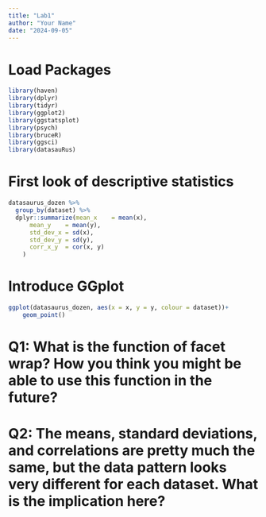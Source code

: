 ---
title: "Lab1"
author: "Your Name"
date: "2024-09-05"
---

# Load Packages
```{r}

library(haven)
library(dplyr)
library(tidyr)
library(ggplot2)
library(ggstatsplot)
library(psych)
library(bruceR)
library(ggsci)
library(datasauRus)

```

# First look of descriptive statistics 
```{r}

datasaurus_dozen %>% 
  group_by(dataset) %>%
  dplyr::summarize(mean_x    = mean(x),
      mean_y    = mean(y),
      std_dev_x = sd(x),
      std_dev_y = sd(y),
      corr_x_y  = cor(x, y)
    )


```

# Introduce GGplot
```{r}

ggplot(datasaurus_dozen, aes(x = x, y = y, colour = dataset))+
    geom_point()


```


# Q1: What is the function of facet wrap? How you think you might be able to use this function in the future?




# Q2: The means, standard deviations, and correlations are pretty much the same, but the data pattern looks very different for each dataset. What is the implication here? 